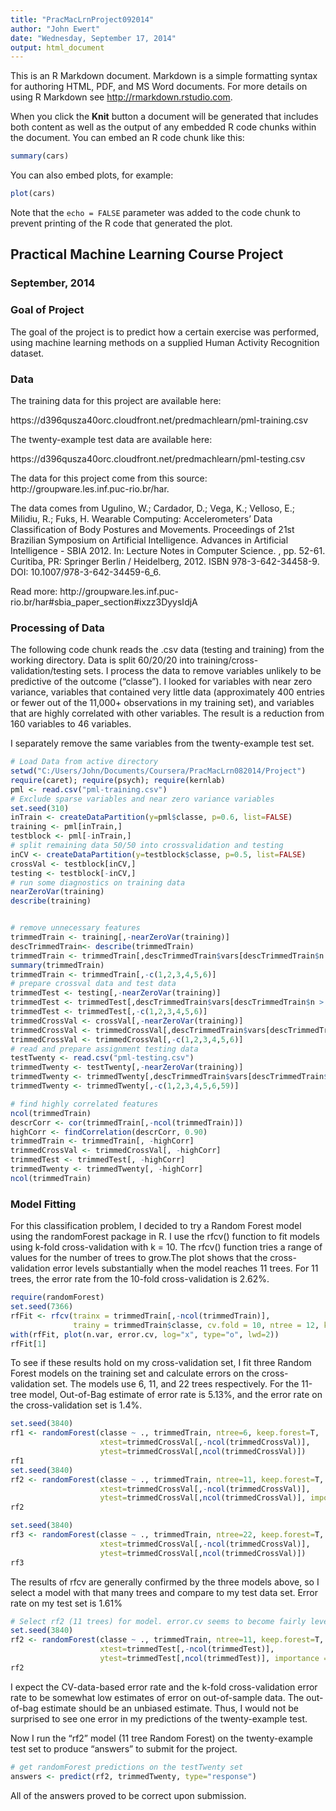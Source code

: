 ```yaml
---
title: "PracMacLrnProject092014"
author: "John Ewert"
date: "Wednesday, September 17, 2014"
output: html_document
---
```


This is an R Markdown document. Markdown is a simple formatting syntax for authoring HTML, PDF, and MS Word documents. For more details on using R Markdown see <http://rmarkdown.rstudio.com>.

When you click the **Knit** button a document will be generated that includes both content as well as the output of any embedded R code chunks within the document. You can embed an R code chunk like this:

```r
summary(cars)
```

You can also embed plots, for example:

```r
plot(cars)
```

Note that the `echo = FALSE` parameter was added to the code chunk to prevent printing of the R code that generated the plot.

## Practical Machine Learning Course Project
### September, 2014

### Goal of Project
The goal of the project is to predict how a certain exercise was performed, using machine learning methods on a supplied Human Activity Recognition dataset.

### Data
The training data for this project are available here: 

https://d396qusza40orc.cloudfront.net/predmachlearn/pml-training.csv

The twenty-example test data are available here: 

https://d396qusza40orc.cloudfront.net/predmachlearn/pml-testing.csv

The data for this project come from this source: http://groupware.les.inf.puc-rio.br/har.

The data comes from Ugulino, W.; Cardador, D.; Vega, K.; Velloso, E.; Milidiu, R.; Fuks, H. Wearable Computing: Accelerometers' Data Classification of Body Postures and Movements. Proceedings of 21st Brazilian Symposium on Artificial Intelligence. Advances in Artificial Intelligence - SBIA 2012. In: Lecture Notes in Computer Science. , pp. 52-61. Curitiba, PR: Springer Berlin / Heidelberg, 2012. ISBN 978-3-642-34458-9. DOI: 10.1007/978-3-642-34459-6_6. 

Read more: http://groupware.les.inf.puc-rio.br/har#sbia_paper_section#ixzz3DyysIdjA

### Processing of Data
The following code chunk reads the .csv data (testing and training) from the working directory.  Data is split 60/20/20 into training/cross-validation/testing sets.  I process the data to remove variables unlikely to be predictive of the outcome ("classe"). I looked for variables with near zero variance, variables that contained very little data (approximately 400 entries or fewer out of the 11,000+ observations in my training set), and variables that are highly correlated with other variables.  The result is a reduction from 160 variables to 46 variables.

I separately remove the same variables from the twenty-example test set.

```r
# Load Data from active directory
setwd("C:/Users/John/Documents/Coursera/PracMacLrn082014/Project")
require(caret); require(psych); require(kernlab)
pml <- read.csv("pml-training.csv")
# Exclude sparse variables and near zero variance variables
set.seed(310)
inTrain <- createDataPartition(y=pml$classe, p=0.6, list=FALSE)
training <- pml[inTrain,]
testblock <- pml[-inTrain,]
# split remaining data 50/50 into crossvalidation and testing
inCV <- createDataPartition(y=testblock$classe, p=0.5, list=FALSE)
crossVal <- testblock[inCV,]
testing <- testblock[-inCV,]
# run some diagnostics on training data
nearZeroVar(training)
describe(training)


# remove unnecessary features
trimmedTrain <- training[,-nearZeroVar(training)]
descTrimmedTrain<- describe(trimmedTrain)
trimmedTrain <- trimmedTrain[,descTrimmedTrain$vars[descTrimmedTrain$n > 406]]
summary(trimmedTrain)
trimmedTrain <- trimmedTrain[,-c(1,2,3,4,5,6)]
# prepare crossval data and test data
trimmedTest <- testing[,-nearZeroVar(training)]
trimmedTest <- trimmedTest[,descTrimmedTrain$vars[descTrimmedTrain$n > 406]]
trimmedTest <- trimmedTest[,-c(1,2,3,4,5,6)]
trimmedCrossVal <- crossVal[,-nearZeroVar(training)]
trimmedCrossVal <- trimmedCrossVal[,descTrimmedTrain$vars[descTrimmedTrain$n > 406]]
trimmedCrossVal <- trimmedCrossVal[,-c(1,2,3,4,5,6)]
# read and prepare assignment testing data
testTwenty <- read.csv("pml-testing.csv")
trimmedTwenty <- testTwenty[,-nearZeroVar(training)]
trimmedTwenty <- trimmedTwenty[,descTrimmedTrain$vars[descTrimmedTrain$n > 406]]
trimmedTwenty <- trimmedTwenty[,-c(1,2,3,4,5,6,59)]

# find highly correlated features
ncol(trimmedTrain)
descrCorr <- cor(trimmedTrain[,-ncol(trimmedTrain)])
highCorr <- findCorrelation(descrCorr, 0.90)
trimmedTrain <- trimmedTrain[, -highCorr]
trimmedCrossVal <- trimmedCrossVal[, -highCorr]
trimmedTest <- trimmedTest[, -highCorr]
trimmedTwenty <- trimmedTwenty[, -highCorr]
ncol(trimmedTrain)
```

### Model Fitting
For this classification problem, I decided to try a Random Forest model using the randomForest package in R. I use the rfcv() function to fit models using k-fold cross-validation with k = 10. The rfcv() function tries a range of values for the number of trees to grow.The plot shows that the cross-validation error levels substantially when the model reaches 11 trees.  For 11 trees, the error rate from the 10-fold cross-validation is 2.62%.
```r
require(randomForest)
set.seed(7366)
rfFit <- rfcv(trainx = trimmedTrain[,-ncol(trimmedTrain)], 
              trainy = trimmedTrain$classe, cv.fold = 10, ntree = 12, keep.forest = TRUE, verbose = TRUE)
with(rfFit, plot(n.var, error.cv, log="x", type="o", lwd=2))
rfFit[1]
```


To see if these results hold on my cross-validation set, I fit three Random Forest models on the training set and calculate errors on the cross-validation set. The models use 6, 11, and 22 trees respectively. For the 11-tree model, Out-of-Bag estimate of error rate is 5.13%, and the error rate on the cross-validation set is 1.4%.

```r
set.seed(3840)
rf1 <- randomForest(classe ~ ., trimmedTrain, ntree=6, keep.forest=T, 
                    xtest=trimmedCrossVal[,-ncol(trimmedCrossVal)],
                    ytest=trimmedCrossVal[,ncol(trimmedCrossVal)])
rf1
set.seed(3840)
rf2 <- randomForest(classe ~ ., trimmedTrain, ntree=11, keep.forest=T, 
                    xtest=trimmedCrossVal[,-ncol(trimmedCrossVal)],
                    ytest=trimmedCrossVal[,ncol(trimmedCrossVal)], importance = TRUE)
rf2

set.seed(3840)
rf3 <- randomForest(classe ~ ., trimmedTrain, ntree=22, keep.forest=T, 
                    xtest=trimmedCrossVal[,-ncol(trimmedCrossVal)],
                    ytest=trimmedCrossVal[,ncol(trimmedCrossVal)])
rf3
```

The results of rfcv are generally confirmed by the three models above, so I select a model with that many trees and compare to my test data set. Error rate on my test set is 1.61%
```r
# Select rf2 (11 trees) for model. error.cv seems to become fairly level at 11 trees
set.seed(3840)
rf2 <- randomForest(classe ~ ., trimmedTrain, ntree=11, keep.forest=T, 
                    xtest=trimmedTest[,-ncol(trimmedTest)],
                    ytest=trimmedTest[,ncol(trimmedTest)], importance = TRUE)
rf2
```

I expect the CV-data-based error rate and the k-fold cross-validation error rate to be somewhat low estimates of error on out-of-sample data. The out-of-bag estimate should be an unbiased estimate. Thus, I would not be surprised to see one error in my predictions of the twenty-example test. 

Now I run the "rf2" model (11 tree Random Forest) on the twenty-example test set to produce "answers" to submit for the project.

```r
# get randomForest predictions on the testTwenty set
answers <- predict(rf2, trimmedTwenty, type="response")
```

All of the answers proved to be correct upon submission.





